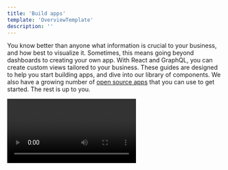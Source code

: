 ```yaml
---
title: 'Build apps'
template: 'OverviewTemplate'
description: ''
---
```


<Intro>

You know better than anyone what information is crucial to your business, and how best to visualize it. Sometimes, this means going beyond dashboards to creating your own app. With React and GraphQL, you can create custom views tailored to your business. These guides are designed to help you start building apps, and dive into our library of components. We also have a growing number of [open source apps](https://opensource.newrelic.com/explore-projects/?category=New%20Relic%20One%20Catalog) that you can use to get started. The rest is up to you. 

<Video id="inyshp3m7r" type="wistia" />

</Intro>
